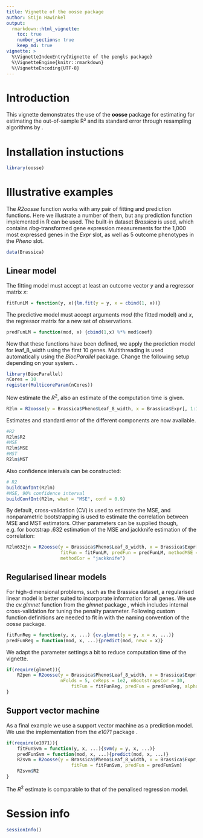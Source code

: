 ```yaml
---
title: Vignette of the oosse package
author: Stijn Hawinkel
output: 
  rmarkdown::html_vignette:
    toc: true
    number_sections: true
    keep_md: true
vignette: >
  %\VignetteIndexEntry{Vignette of the pengls package}
  %\VignetteEngine{knitr::rmarkdown}
  %\VignetteEncoding{UTF-8}
---
```


# Introduction

This vignette demonstrates the use of the __oosse__ package for estimating for estimating the out-of-sample R² and its standard error through resampling algorithms by \textcite{Hawinkel2023}.

\setcounter{tocdepth}{5}
\tableofcontents

# Installation instuctions

```r
library(oosse)
```


# Illustrative examples

The _R2oosse_ function works with any pair of fitting and prediction functions. Here we illustrate a number of them, but any prediction function implemented in R can be used. The built-in dataset _Brassica_ is used, which contains _rlog_-transformed gene expression measurements for the 1,000 most expressed genes in the _Expr_ slot, as well as 5 outcome phenotypes in the _Pheno_ slot.

```r
data(Brassica)
```

## Linear model

The fitting model must accept at least an outcome vector _y_ and a regressor matrix _x_:

```r
fitFunLM = function(y, x){lm.fit(y = y, x = cbind(1, x))}
```

The predictive model must accept arguments _mod_ (the fitted model) and _x_, the regressor matrix for a new set of observations.

```r
predFunLM = function(mod, x) {cbind(1,x) %*% mod$coef}
```

Now that these functions have been defined, we apply the prediction model for leaf_8_width using the first 10 genes. Multithreading is used automatically using the _BiocParallel_ package. Change the following setup depending on your system.
. 
```r
library(BiocParallel)
nCores = 10
register(MulticoreParam(nCores))
```

Now estimate the $R^2$, also an estimate of the computation time is given.

```r
R2lm = R2oosse(y = Brassica$Pheno$Leaf_8_width, x = Brassica$Expr[, 1:10], fitFun = fitFunLM, predFun = predFunLM)
```

Estimates and standard error of the different components are now available.

```r
#R2
R2lm$R2
#MSE
R2lm$MSE
#MST
R2lm$MST
```

Also confidence intervals can be constructed:

```r
# R2
buildConfInt(R2lm)
#MSE, 90% confidence interval
buildConfInt(R2lm, what = "MSE", conf = 0.9)
```

By default, cross-validation (CV) is used to estimate the MSE, and nonparametric bootstrapping is used to estimate the correlation between MSE and MST estimators. Other parameters can be supplied though, e.g. for bootstrap .632 estimation of the MSE and jackknife estimation of the correlation:

```r
R2lm632jn = R2oosse(y = Brassica$Pheno$Leaf_8_width, x = Brassica$Expr[, 1:10], 
                    fitFun = fitFunLM, predFun = predFunLM, methodMSE = "bootstrap",
                    methodCor = "jackknife")
```

## Regularised linear models

For high-dimensional problems, such as the Brassica dataset, a regularised linear model is better suited to incorporate information for all genes. We use the _cv.glmnet_ function from the _glmnet_ package \parencite{Friedman2010}, which includes internal cross-validation for tuning the penalty parameter. Following custom function definitions are needed to fit in with the naming convention of the _oosse_ package.

```r
fitFunReg = function(y, x, ...) {cv.glmnet(y = y, x = x, ...)}
predFunReg = function(mod, x, ...){predict(mod, newx = x)}
```

We adapt the parameter settings a bit to reduce computation time of the vignette.

```r
if(require(glmnet)){
    R2pen = R2oosse(y = Brassica$Pheno$Leaf_8_width, x = Brassica$Expr[, seq_len(1e2)], #Subset genes for speed
                    nFolds = 5, cvReps = 1e2, nBootstrapsCor = 30,
                        fitFun = fitFunReg, predFun = predFunReg, alpha = 1)#Lasso model
}
```

## Support vector machine

As a final example we use a support vector machine as a prediction model. We use the implementation from the _e1071_ package \parencite{Meyer2023}.

```r
if(require(e1071)){
    fitFunSvm = function(y, x, ...){svm(y = y, x, ...)}
    predFunSvm = function(mod, x, ...){predict(mod, x, ...)}
    R2svm = R2oosse(y = Brassica$Pheno$Leaf_8_width, x = Brassica$Expr,
                        fitFun = fitFunSvm, predFun = predFunSvm)
    R2svm$R2
}
```

The $R^2$ estimate is comparable to that of the penalised regression model.

# Session info

```r
sessionInfo()
```

\clearpage

\printbibliography


